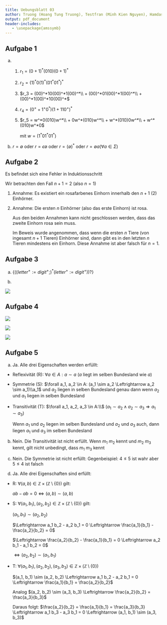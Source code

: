 ```yaml
---
title: Uebungsblatt 03
author: Truong (Hoang Tung Truong), Testfran (Minh Kien Nguyen), Hamdash
output: pdf_document
header-includes:
   - \usepackage{amssymb}
---
```


## Aufgabe 1
a.
  1. $r_1 = (0+1)^*(010)(0+1)^*$

  2. $r_2 = (1)^*0(1)^*(01^*01^*)^*$

  3. $r_3 = (00)^*10(00)^*1(00)^*\\
     + (00)^*01(00)^*1(00)^*\\
     + (00)^*1(00)^*10(00)^*$

  4. $r_4 = (0^+ + 1^+0^*)(1 + 110^+)^*$

  5. $r_5 = w^*0(010)w^*\\
     + 0w^*(010)w^*\\
     + w^*(010)0w^*\\
     + w^*(010)w^*0$

       mit $w = (1^*01^*01^*)$
b. $r = \emptyset$ oder $r = \epsilon \emptyset$ oder $r = (\emptyset)^*$ oder $r = \emptyset a (\forall a \in \Sigma)$

## Aufgabe 2

Es befindet sich eine Fehler in Induktionsschritt

Wir betrachten den Fall $n+1 = 2$ (also $n = 1$)

1. Annahme: Es existiert ein rosafarbenes Einhorn innerhalb den $n + 1$ $(2)$ Einhörner.

2. Annahme: Die ersten $n$ Einhörner (also das erste Einhorn) ist rosa.

   Aus den beiden Annahmen kann nicht geschlossen werden, dass das zweite Einhorn rosa sein muss.

   Im Beweis wurde angenommen, dass wenn die ersten $n$ Tiere (von ingesamt $n+1$ Tieren) Einhörner sind, dann gibt es in den letzten $n$ Tieren mindestens ein Einhorn. Diese Annahme ist aber falsch für $n=1$.
\pagebreak

## Aufgabe 3

a. $\{((letter^+ := digit^+;)^*(letter^+ := digit^+))?\}$

b.

![](auf3b.png)

## Aufgabe 4

![](auf4a.png)

![](auf4b.png)

![](auf4c.png)

## Aufgabe 5

a. Ja. Alle drei Eigenschaften werden erfüllt:

  - Reflexivität (R): $\forall a \in A: a \sim a$ ($a$ liegt im selben Bundesland wie $a$)

  - Symmetrie (S): $\forall a_1, a_2 \in A: (a_1 \sim a_2 \Leftrightarrow a_2 \sim a_1)\\a_1$ und $a_2$
    liegen in selben Bundesland genau dann wenn $a_2$ und $a_1$ liegen in selben Bundesland

  - Transitivität (T): $\forall a_1, a_2, a_3 \in A:\\$
    $(a_1 \sim a_2 \land a_2 \sim a_3 \Rightarrow a_1 \sim a_3)$

    Wenn $a_1$ und $a_2$ liegen im selben Bundesland und $a_2$ und $a_3$ auch, dann liegen $a_1$ und $a_3$ im selben Bundesland

b. Nein. Die Transitivität ist  nicht erfüllt. Wenn $m_1$ $m_2$ kennt und $m_2$ $m_3$ kennt, gilt nicht unbedingt, dass $m_1$ $m_3$ kennt

c. Nein. Die Symmetrie ist nicht erfüllt: Gegenbeispiel: $4 \leq 5$ ist wahr aber $5 \leq 4$ ist falsch

d. Ja. Alle drei Eigenschaften sind erfüllt:

- R: $\forall (a,b) \in \mathbb{Z} \times (\mathbb{Z} \setminus \{0\})$ gilt:

  $ab - ab = 0 \Leftrightarrow (a,b) \sim (a,b)$

- S: $\forall (a_1,b_1),(a_2,b_2) \in \mathbb{Z} \times (\mathbb{Z} \setminus \{0\})$ gilt:

  $(a_1,b_1) \sim (a_2,b_2)$

  $\Leftrightarrow a_1 b_2 - a_2 b_1 = 0 \Leftrightarrow \frac{a_1}{b_1} - \frac{a_2}{b_2} = 0$

  $\Leftrightarrow \frac{a_2}{b_2} - \frac{a_1}{b_1} = 0 \Leftrightarrow a_2 b_1 - a_1 b_2 = 0$

  $\Leftrightarrow (a_2, b_2) \sim (a_1, b_1)$

- T: $\forall (a_1, b_1), (a_2, b_2), (a_3, b_3) \in \mathbb{Z} \times (\mathbb{Z} \setminus \{0\})$

  $(a_1, b_1) \sim (a_2, b_2) \Leftrightarrow a_1 b_2 - a_2 b_1 = 0 \Leftrightarrow \frac{a_1}{b_1} = \frac{a_2}{b_2}$

  Analog $(a_2, b_2) \sim (a_3, b_3) \Leftrightarrow \frac{a_2}{b_2} = \frac{a_3}{b_3}$

  Daraus folgt: $\frac{a_2}{b_2} = \frac{a_1}{b_1} = \frac{a_3}{b_3} \Leftrightarrow a_1 b_3 - a_3 b_1 = 0 \Leftrightarrow (a_1, b_1) \sim (a_3, b_3)$
